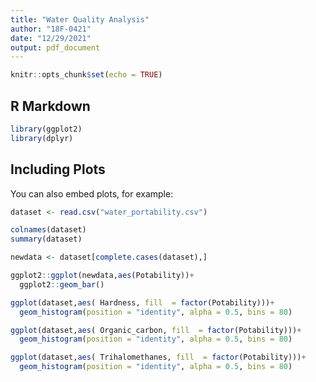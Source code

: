 ```yaml
---
title: "Water Quality Analysis"
author: "18F-0421"
date: "12/29/2021"
output: pdf_document
---
```


```r
knitr::opts_chunk$set(echo = TRUE)
```

## R Markdown


```r
library(ggplot2)
library(dplyr)
```

## Including Plots

You can also embed plots, for example:

```r
dataset <- read.csv("water_portability.csv")

colnames(dataset)
summary(dataset)

newdata <- dataset[complete.cases(dataset),]

ggplot2::ggplot(newdata,aes(Potability))+
  ggplot2::geom_bar()

ggplot(dataset,aes( Hardness, fill  = factor(Potability)))+
  geom_histogram(position = "identity", alpha = 0.5, bins = 80)

ggplot(dataset,aes( Organic_carbon, fill  = factor(Potability)))+
  geom_histogram(position = "identity", alpha = 0.5, bins = 80)

ggplot(dataset,aes( Trihalomethanes, fill  = factor(Potability)))+
  geom_histogram(position = "identity", alpha = 0.5, bins = 80)

```


